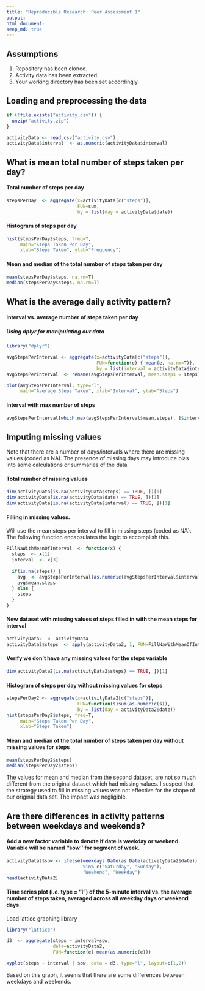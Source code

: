 ```yaml
---
title: "Reproducible Research: Peer Assessment 1"
output: 
html_document:
keep_md: true
---
```


## Assumptions
  1. Repository has been cloned. 
  2. Activity data has been extracted.
  3. Your working directory has been set accordingly.
 
## Loading and preprocessing the data
```r
if (!file.exists("activity.csv")) {
  unzip("activity.zip")
}

activityData <- read.csv("activity.csv")
activityData$interval  <- as.numeric(activityData$interval)
```

## What is mean total number of steps taken per day?
#### Total number of steps per day
```r
stepsPerDay  <- aggregate(x=activityData[c("steps")], 
                          FUN=sum, 
                          by = list(day = activityData$date))
```

#### Histogram of steps per day
```r
hist(stepsPerDay$steps, freq=T,
     main="Steps Taken Per Day",
     xlab="Steps Taken", ylab="Frequency")
```

#### Mean and median of the total number of steps taken per day
```r
mean(stepsPerDay$steps, na.rm=T)
median(stepsPerDay$steps, na.rm=T)
```


## What is the average daily activity pattern?
#### Interval vs.  average number of steps taken per day
##### Using dplyr for manipulating our data
```r
library("dplyr")
```

```r
avgStepsPerInterval <- aggregate(x=activityData[c("steps")],
                                 FUN=function(e) { mean(e, na.rm=T)},
                                 by = list(interval = activityData$interval))
avgStepsPerInterval  <- rename(avgStepsPerInterval, mean.steps = steps)

plot(avgStepsPerInterval, type="l",
     main="Average Steps Taken", xlab="Interval", ylab="Steps")
```

#### Interval with max number of steps
```r
avgStepsPerInterval[which.max(avgStepsPerInterval$mean.steps), ]$interval
```

## Imputing missing values
Note that there are a number of days/intervals where there are missing values (coded as NA). The presence of missing days may introduce bias into some calculations or summaries of the data

#### Total number of missing values
```r
dim(activityData[is.na(activityData$steps) == TRUE, ])[1]
dim(activityData[is.na(activityData$date) == TRUE, ])[1]
dim(activityData[is.na(activityData$interval) == TRUE, ])[1]
```

#### Filling in missing values.
Will use the mean steps per interval to fill in missing steps (coded as NA). The following function encapsulates the logic to accomplish this.
```r
FillNaWithMeanOfInterval  <- function(x) {
  steps  <- x[1]
  interval  <- x[3]
  
  if(is.na(steps)) {
    avg  <- avgStepsPerInterval[as.numeric(avgStepsPerInterval$interval) == as.numeric(interval), ]
    avg$mean.steps
  } else {
    steps
  }  
}
```

#### New dataset with missing values of steps filled in with the mean steps for interval
```r
activityData2  <- activityData
activityData2$steps  <- apply(activityData2, 1, FUN=FillNaWithMeanOfInterval)
```


#### Verify we don't have any missing values for the steps variable
```r
dim(activityData2[is.na(activityData2$steps) == TRUE, ])[1]
```

#### Histogram of steps per day without missing values for steps
```r
stepsPerDay2 <- aggregate(x=activityData2[c("steps")], 
                          FUN=function(s)sum(as.numeric(s)), 
                          by = list(day = activityData2$date))
hist(stepsPerDay2$steps, freq=T,
     main="Steps Taken Per Day",
     xlab="Steps Taken")
```     

#### Mean and median of the total number of steps taken per day without missing values for steps
```r
mean(stepsPerDay2$steps)
median(stepsPerDay2$steps)
```
The values for mean and median from the second dataset, are not so much different from the original dataset which had missing values.
I suspect that the strategy used to fill in missing values was not effective for the shape of our original data set. The impact was negligible.

## Are there differences in activity patterns between weekdays and weekends?
#### Add a new factor variable to denote if date is weekday or weekend. Variable will be named ''sow'' for segment of week.
```r
activityData2$sow <- ifelse(weekdays.Date(as.Date(activityData2$date)) 
                            %in% c("Saturday", "Sunday"),
                            "Weekend", "Weekday")
head(activityData2)                 
```

#### Time series plot (i.e. type = "l") of the 5-minute interval vs. the average number of steps taken, averaged across all weekday days or weekend days.
Load lattice graphing library
```r
library("lattice")
```

```r
d3  <- aggregate(steps ~ interval+sow, 
                 data=activityData2, 
                 FUN=function(e) mean(as.numeric(e)))

xyplot(steps ~ interval | sow, data = d3, type="l", layout=c(1,2))

```

Based on this graph, it seems that there are some differences between weekdays and weekends.
